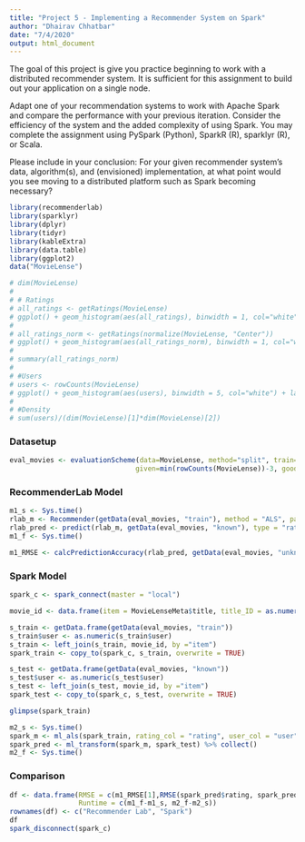 ---
title: "Project 5 - Implementing a Recommender System on Spark"
author: "Dhairav Chhatbar"
date: "7/4/2020"
output: html_document
---

The goal of this project is give you practice beginning to work with a distributed recommender system. It is sufficient for this assignment to build out your application on a single node.  
  

Adapt one of your recommendation systems to work with Apache Spark and compare the performance with your previous iteration. Consider the efficiency of the system and the added complexity of using Spark. You may complete the assignment using PySpark (Python), SparkR (R), 
sparklyr (R), or Scala. 
  
Please include in your conclusion:  For your given recommender system’s data, algorithm(s), and (envisioned) implementation, at what point would you see moving to a distributed platform such as Spark becoming necessary?  
  
```{r, message=FALSE, warning=FALSE}
library(recommenderlab)
library(sparklyr)
library(dplyr)
library(tidyr)
library(kableExtra)
library(data.table)
library(ggplot2)
data("MovieLense")
```


```{r, fig.show="hold", out.width="50%"}
# dim(MovieLense)
# 
# # Ratings
# all_ratings <- getRatings(MovieLense)
# ggplot() + geom_histogram(aes(all_ratings), binwidth = 1, col="white") + labs(title = "User Ratings", x="Ratings", y="Count")
# 
# all_ratings_norm <- getRatings(normalize(MovieLense, "Center"))
# ggplot() + geom_histogram(aes(all_ratings_norm), binwidth = 1, col="white") + labs(title = "User Ratings Normalized (Center)", x="Ratings", y="Count")
# 
# summary(all_ratings_norm)
# 
# #Users
# users <- rowCounts(MovieLense)
# ggplot() + geom_histogram(aes(users), binwidth = 5, col="white") + labs(title = "Movies Rated by Users", x="Movies Rated", y="Number of Users")
# 
# #Density
# sum(users)/(dim(MovieLense)[1]*dim(MovieLense)[2])
```

### Datasetup
```{r}
eval_movies <- evaluationScheme(data=MovieLense, method="split", train=.80, 
                               given=min(rowCounts(MovieLense))-3, goodRating = 3)
```


### RecommenderLab Model
```{r}
m1_s <- Sys.time()
rlab_m <- Recommender(getData(eval_movies, "train"), method = "ALS", param = list(normalize = "Center", n_factors=10))
rlab_pred <- predict(rlab_m, getData(eval_movies, "known"), type = "ratings")
m1_f <- Sys.time()

m1_RMSE <- calcPredictionAccuracy(rlab_pred, getData(eval_movies, "unknown"))
```


### Spark Model
```{r}
spark_c <- spark_connect(master = "local")

movie_id <- data.frame(item = MovieLenseMeta$title, title_ID = as.numeric(row.names(MovieLenseMeta)))

s_train <- getData.frame(getData(eval_movies, "train"))
s_train$user <- as.numeric(s_train$user)
s_train <- left_join(s_train, movie_id, by ="item")
spark_train <- copy_to(spark_c, s_train, overwrite = TRUE)

s_test <- getData.frame(getData(eval_movies, "known"))
s_test$user <- as.numeric(s_test$user)
s_test <- left_join(s_test, movie_id, by ="item")
spark_test <- copy_to(spark_c, s_test, overwrite = TRUE)

glimpse(spark_train)

m2_s <- Sys.time()
spark_m <- ml_als(spark_train, rating_col = "rating", user_col = "user", item_col = "title_ID", max_iter = 5)
spark_pred <- ml_transform(spark_m, spark_test) %>% collect()
m2_f <- Sys.time()
```

### Comparison
```{r}
df <- data.frame(RMSE = c(m1_RMSE[1],RMSE(spark_pred$rating, spark_pred$prediction)), 
                 Runtime = c(m1_f-m1_s, m2_f-m2_s))
rownames(df) <- c("Recommender Lab", "Spark")
df
spark_disconnect(spark_c)
```

